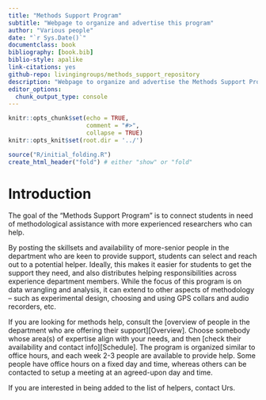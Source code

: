 ```yaml
---
title: "Methods Support Program"
subtitle: "Webpage to organize and advertise this program"
author: "Various people"
date: "`r Sys.Date()`"
documentclass: book
bibliography: [book.bib]
biblio-style: apalike
link-citations: yes
github-repo: livingingroups/methods_support_repository
description: "Webpage to organize and advertise the Methods Support Program at the EAS department/MPI-AB"
editor_options: 
  chunk_output_type: console
---
```


```r
knitr::opts_chunk$set(echo = TRUE,
                      comment = "#>",
                      collapse = TRUE)
knitr::opts_knit$set(root.dir = '../')
```


```r
source("R/initial_folding.R")
create_html_header("fold") # either "show" or "fold"
```

# Introduction

The goal of the “Methods Support Program” is to connect students in need of methodological assistance with more experienced researchers who can help. 

By posting the skillsets and availability of more-senior people in the department who are keen to provide support, students can select and reach out to a potential helper. Ideally, this makes it easier for students to get the support they need, and also distributes helping responsibilities across experience department members. While the focus of this program is on data wrangling and analysis, it can extend to other aspects of methodology – such as experimental design, choosing and using GPS collars and audio recorders, etc.

If you are looking for methods help, consult the [overview of people in the department who are offering their support][Overview]. Choose somebody whose area(s) of expertise align with your needs, and then [check their availability and contact info][Schedule]. The program is organized similar to office hours, and each week 2-3 people are available to provide help. Some people have office hours on a fixed day and time, whereas others can be contacted to setup a meeting at an agreed-upon day and time.

If you are interested in being added to the list of helpers, contact Urs.

